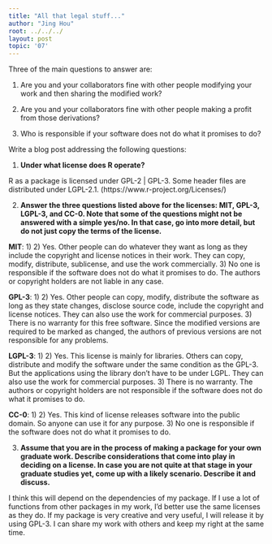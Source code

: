 ```yaml
---
title: "All that legal stuff..."
author: "Jing Hou"
root: ../../../
layout: post
topic: '07'
---
```


Three of the main questions to answer are: 

1. Are you and your collaborators fine with other people modifying your work and then sharing the modified work?

2. Are you and your collaborators fine with other people making a profit from those derivations?

3. Who is responsible if your software does not do what it promises to do?


Write a blog post addressing the following questions: 

1. **Under what license does R operate?**

R as a package is licensed under GPL-2 | GPL-3. Some header files are distributed under LGPL-2.1. (https://www.r-project.org/Licenses/)

2. **Answer the three questions listed above for the licenses: MIT, GPL-3,  LGPL-3, and CC-0. Note that some of the questions might not be answered with a simple yes/no. In that case, go into more detail, but do not just copy the terms of the license.**

**MIT**: 
1) 2) Yes. Other people can do whatever they want as long as they include the copyright and license notices in their work. They can copy, modify, distribute, sublicense, and use the work commercially. 3) No one is responsible if the software does not do what it promises to do. The authors or copyright holders are not liable in any case.

**GPL-3**:
1) 2) Yes. Other people can copy, modify, distribute the software as long as they state changes, disclose source code, include the copyright and license notices. They can also use the work for commercial purposes. 3) There is no warranty for this free software. Since the modified versions are required to be marked as changed, the authors of previous versions are not responsible for any problems.

**LGPL-3**:
1) 2) Yes. This license is mainly for libraries. Others can copy, distribute and modify the software under the same condition as the GPL-3. But the applications using the library don't have to be under LGPL. They can also use the work for commercial purposes. 3) There is no warranty. The authors or copyright holders are not responsible if the software does not do what it promises to do.

**CC-0**:
1) 2) Yes. This kind of license releases software into the public domain. So anyone can use it for any purpose. 3) No one is responsible if the software does not do what it promises to do.

3. **Assume that you are in the process of making a package for your own graduate work. Describe considerations that come into play in deciding on a license. In case you are not quite at that stage in your graduate studies yet, come up with a likely scenario. Describe it and discuss.**

I think this will depend on the dependencies of my package. If I use a lot of functions from other packages in my work, I'd better use the same licenses as they do. If my package is very creative and very useful, I will release it by using GPL-3. I can share my work with others and keep my right at the same time.

